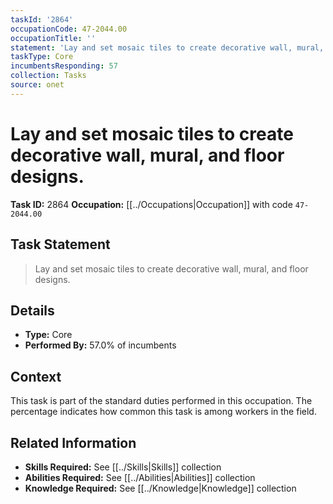 ```yaml
---
taskId: '2864'
occupationCode: 47-2044.00
occupationTitle: ''
statement: 'Lay and set mosaic tiles to create decorative wall, mural, and floor designs.'
taskType: Core
incumbentsResponding: 57
collection: Tasks
source: onet
---
```

# Lay and set mosaic tiles to create decorative wall, mural, and floor designs.

**Task ID:** 2864
**Occupation:** [[../Occupations|Occupation]] with code `47-2044.00`

## Task Statement

> Lay and set mosaic tiles to create decorative wall, mural, and floor designs.

## Details

- **Type:** Core
- **Performed By:** 57.0% of incumbents

## Context

This task is part of the standard duties performed in this occupation. The percentage indicates how common this task is among workers in the field.

## Related Information

- **Skills Required:** See [[../Skills|Skills]] collection
- **Abilities Required:** See [[../Abilities|Abilities]] collection
- **Knowledge Required:** See [[../Knowledge|Knowledge]] collection

